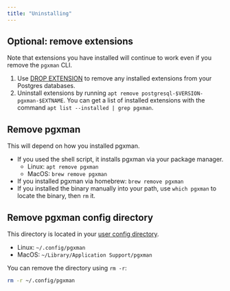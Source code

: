```yaml
---
title: "Uninstalling"
---
```


## Optional: remove extensions

Note that extensions you have installed will continue to work even if you
remove the `pgxman` CLI.

1. Use [DROP EXTENSION][drop extension] to remove any installed extensions
   from your Postgres databases.
2. Uninstall extensions by running
   `apt remove postgresql-$VERSION-pgxman-$EXTNAME`.
   You can get a list of installed extensions with the command
   `apt list --installed | grep pgxman`.

[drop extension]: https://www.postgresql.org/docs/current/sql-dropextension.html

## Remove pgxman

This will depend on how you installed pgxman.

- If you used the shell script, it installs pgxman via your package manager.
  - Linux: `apt remove pgxman`
  - MacOS: `brew remove pgxman`
- If you installed pgxman via homebrew: `brew remove pgxman`
- If you installed the binary manually into your path, use `which pgxman` to
  locate the binary, then `rm` it.

## Remove pgxman config directory

This directory is located in your [user config directory][].

* Linux: `~/.config/pgxman`
* MacOS: `~/Library/Application Support/pgxman`

You can remove the directory using `rm -r`:

```sh
rm -r ~/.config/pgxman
```

[user config directory]: https://pkg.go.dev/os#UserConfigDir
